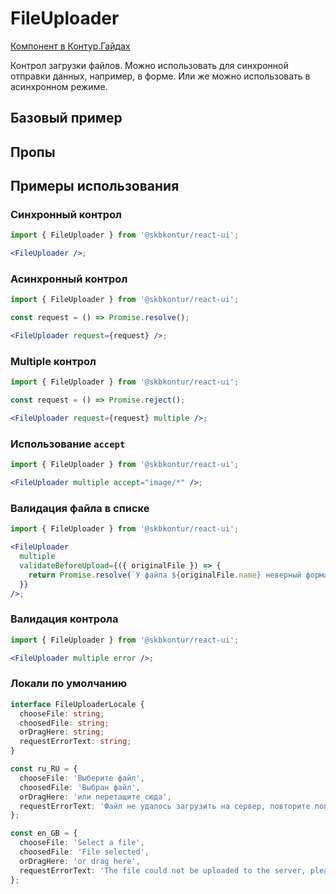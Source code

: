 
<Meta of={FileUploaderStories} />

# FileUploader

[Компонент в Контур.Гайдах](https)

Контрол загрузки файлов.
Можно использовать для синхронной отправки данных, например, в форме.
Или же можно использовать в асинхронном режиме.

## Базовый пример

<Primary />

## Пропы

<Controls />

## Примеры использования

### Синхронный контрол

```jsx harmony
import { FileUploader } from '@skbkontur/react-ui';

<FileUploader />;
```

### Асинхронный контрол

```jsx harmony
import { FileUploader } from '@skbkontur/react-ui';

const request = () => Promise.resolve();

<FileUploader request={request} />;
```

### Multiple контрол

```jsx harmony
import { FileUploader } from '@skbkontur/react-ui';

const request = () => Promise.reject();

<FileUploader request={request} multiple />;
```

### Использование `accept`

```jsx harmony
import { FileUploader } from '@skbkontur/react-ui';

<FileUploader multiple accept="image/*" />;
```

### Валидация файла в списке

```jsx harmony
import { FileUploader } from '@skbkontur/react-ui';

<FileUploader
  multiple
  validateBeforeUpload={({ originalFile }) => {
    return Promise.resolve(`У файла ${originalFile.name} неверный формат`);
  }}
/>;
```

### Валидация контрола

```jsx harmony
import { FileUploader } from '@skbkontur/react-ui';

<FileUploader multiple error />;
```

### Локали по умолчанию

```typescript static
interface FileUploaderLocale {
  chooseFile: string;
  choosedFile: string;
  orDragHere: string;
  requestErrorText: string;
}

const ru_RU = {
  chooseFile: 'Выберите файл',
  choosedFile: 'Выбран файл',
  orDragHere: 'или перетащите сюда',
  requestErrorText: 'Файл не удалось загрузить на сервер, повторите попытку позже',
};

const en_GB = {
  chooseFile: 'Select a file',
  choosedFile: 'File selected',
  orDragHere: 'or drag here',
  requestErrorText: 'The file could not be uploaded to the server, please try again later',
};
```
